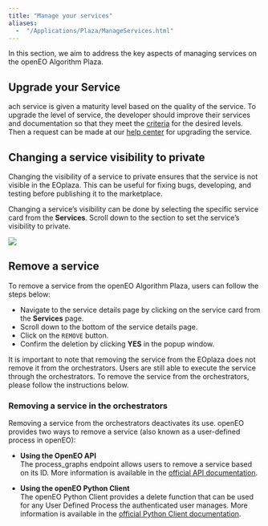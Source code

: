```yaml
---
title: "Manage your services"
aliases: 
  -  "/Applications/Plaza/ManageServices.html"
---
```


 
In this section, we aim to address the key aspects of managing services on the openEO Algorithm Plaza.

## Upgrade your Service

ach service is given a maturity level based on the quality of the service. To upgrade the level of service, the developer should improve their services and documentation so that they meet the [criteria](ServiceMaturity.qmd) for the desired levels. Then a request can be made at our [help center](https://helpcenter.dataspace.copernicus.eu/hc/en-gb) for upgrading the service.


## Changing a service visibility to private

Changing the visibility of a service to private ensures that the service is not visible in the EOplaza. 
This can be useful for fixing bugs, developing, and testing before publishing it to the marketplace.

Changing a service’s visibility can be done by selecting the specific service card from the **Services**. Scroll down to the section to set the service’s visibility to private.

![](../_images/service_private.png)

## Remove a service 

To remove a service from the openEO Algorithm Plaza, users can follow the steps below:

* Navigate to the service details page by clicking on the service card from the **Services** page.
* Scroll down to the bottom of the service details page.
* Click on the `REMOVE` button.
* Confirm the deletion by clicking **YES** in the popup window.

It is important to note that removing the service from the EOplaza does not remove it from the orchestrators. 
Users are still able to execute the service through the orchestrators. 
To remove the service from the orchestrators, please follow the instructions below.

### Removing a service in the orchestrators

Removing a service from the orchestrators deactivates its use. openEO provides two ways to remove a service (also known as a user-defined process in openEO):

* **Using the OpenEO API**<br/>The process_graphs endpoint allows users to remove a service based on its ID. More information is available in the [official API documentation](https://openeo.org/documentation/1.0/developers/api/reference.html#operation/delete-custom-process){target="_blank"}.

* **Using the openEO Python Client**<br/>The openEO Python Client provides a delete function that can be used for any User Defined Process the authenticated user manages. More information is available in the [official Python Client documentation](https://open-eo.github.io/openeo-python-client/api.html#openeo.rest.udp.RESTUserDefinedProcess.delete){target="_blank"}.
  